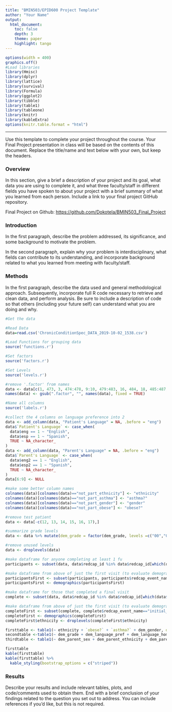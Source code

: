 ```yaml
---
title: "BMIN503/EPID600 Project Template"
author: "Your Name"
output: 
  html_document:
    toc: false 
    depth: 3 
    theme: paper 
    highlight: tango
---
```

```r
options(width = 400)
graphics.off()
#Load libraries
library(Hmisc)
library(dplyr)
library(lattice)
library(survival)
library(Formula)
library(ggplot2)
library(tibble)
library(table1)
library(tableone)
library(knitr)
library(kableExtra)
options(knitr.table.format = "html")
```  
***
Use this template to complete your project throughout the course. Your Final Project presentation in class will be based on the contents of this document. Replace the title/name and text below with your own, but keep the headers.

### Overview
In this section, give a brief a description of your project and its goal, what data you are using to complete it, and what three faculty/staff in different fields you have spoken to about your project with a brief summary of what you learned from each person. Include a link to your final project GitHub repository.

Final Project on Github: [https://github.com/Dokotela/BMIN503_Final_Project](https://github.com/Dokotela/BMIN503_Final_Project)


### Introduction 
In the first paragraph, describe the problem addressed, its significance, and some background to motivate the problem.

In the second paragraph, explain why your problem is interdisciplinary, what fields can contribute to its understanding, and incorporate background related to what you learned from meeting with faculty/staff.


### Methods
In the first paragraph, describe the data used and general methodological approach. Subsequently, incorporate full R code necessary to retrieve and clean data, and perform analysis. Be sure to include a description of code so that others (including your future self) can understand what you are doing and why. 

```r
#Get the data

#Read Data
data=read.csv('ChronicConditionSpec_DATA_2019-10-02_1538.csv')

#Load Functions for grouping data
source('functions.r')

#Set factors
source('factors.r')

#Set Levels
source('levels.r')

#remove '.factor' from names
data <- data[c(1, 473, 3, 474:478, 9:10, 479:483, 16, 484, 18, 485:487, 22, 488, 24, 489:491, 28, 492, 30, 493:504, 43, 505:510, 50, 511:536, 77, 537:560, 102, 561:588, 131, 589:606, 150, 607:684, 229, 685:715, 261, 716:765, 312, 766:789, 337, 790:821, 370, 822:899, 449, 900:917, 468, 918:919, 471, 920)]
names(data) <- gsub(".factor", "", names(data), fixed = TRUE)

#Name all columns
source('labels.r')

#collect the 4 columns on language preference into 2
data <- add_column(data, "Patient's Language" = NA, .before = "eng")
data$`Patient's Language` <- case_when(
  data$eng == 1 ~ "English",
  data$esp == 1 ~ "Spanish",
  TRUE ~ NA_character_
)
data <- add_column(data, "Parent's Language" = NA, .before = "eng")
data$`Parent's Language` <- case_when(
  data$eng2 == 1 ~ "English",
  data$esp2 == 1 ~ "Spanish",
  TRUE ~ NA_character_
)
data[6:9] <- NULL

#make some better column names
colnames(data)[colnames(data)=="not_part_ethnicity"] <- "ethnicity"
colnames(data)[colnames(data)=="not_part_asthma"] <- "asthma?"
colnames(data)[colnames(data)=="not_part_gender"] <- "gender"
colnames(data)[colnames(data)=="not_part_obese"] <- "obese?"

#remove test patient
data <- data[-c(12, 13, 14, 15, 16, 17),]

#summarize grade levels
data <- data %>% mutate(dem_grade = factor(dem_grade, levels =c("00","0","1","2","3","4","5","6","7","8","9","10","11","12","13"), labels=c("<= 5th Grade", "<= 5th Grade", "<= 5th Grade", "<= 5th Grade", "<= 5th Grade", "<= 5th Grade", "<= 5th Grade", "6-8th grade", "6-8th grade", "6-8th grade", "9-12th grade", "9-12th grade", "9-12th grade", "9-12th grade", "Other")))

#remove unused levels
data <- droplevels(data)
```

```r
#make dataframe for anyone completing at least 1 fu
participants <- subset(data, data$redcap_id %in% data$redcap_id[which(data$redcap_event_name=="fu_visit_1_arm_1")])

#make dataframe from above of just the first visit (to evaluate demographics)
participantsFirst <- subset(participants, participants$redcap_event_name=="initial_visit_arm_1")
participantsFirst <- demographics(participantsFirst)

#make dataframe for those that completed a final visit
complete <- subset(data, data$redcap_id %in% data$redcap_id[which(data$redcap_event_name=="final_visit_arm_1")])

#make dataframe from above of just the first visit (to evaluate demographics)
completeFirst <- subset(complete, complete$redcap_event_name=="initial_visit_arm_1")
completeFirst <- demographics(completeFirst)
completeFirst$ethnicity <- droplevels(completeFirst$ethnicity)
```

```r
firsttable <- table1(~ ethnicity + `obese?` + `asthma?` + dem_gender, data=completeFirst)
secondtable <-table1(~ dem_grade + dem_language_pref + dem_language_home, data=completeFirst)
thirdtable <- table1(~ dem_parent_sex + dem_parent_ethnicity + dem_parent_language_pref, data=completeFirst)
```


```r
firsttable
kable(firsttable)
kable(firsttable) %>%
  kable_styling(bootstrap_options = c("striped"))
```

### Results
Describe your results and include relevant tables, plots, and code/comments used to obtain them. End with a brief conclusion of your findings related to the question you set out to address. You can include references if you'd like, but this is not required.
